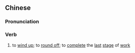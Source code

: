 ==Chinese==
{{zh-forms|s=扫尾}}

===Pronunciation===
{{zh-pron
|m=sǎowěi
|c=sou3 mei5
|mn=qz:sàu-bér/xm:sàu-bé/zz:sàu-bóe
|cat=v
}}

===Verb===
{{zh-verb}}

# to [[wind up]]; to [[round off]]; to [[complete]] the [[last]] [[stage]] of [[work]]